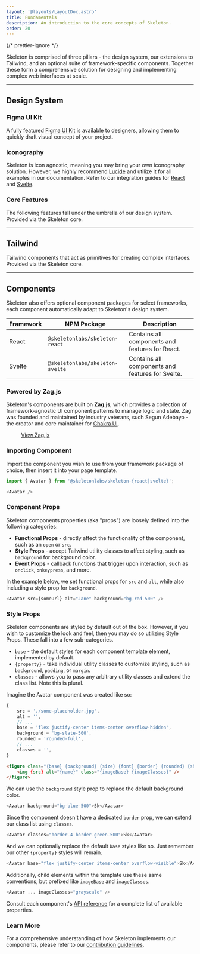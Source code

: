```yaml
---
layout: '@layouts/LayoutDoc.astro'
title: Fundamentals
description: An introduction to the core concepts of Skeleton.
order: 20
---
```



{/* prettier-ignore */}
<p class="text-xl">Skeleton is comprised of three pillars - the design system, our extensions to Tailwind, and an optional suite of framework-specific components.
	Together these form a comprehensive solution for designing and implementing complex web interfaces at scale.</p>

---

## Design System

### Figma UI Kit

A fully featured [Figma UI Kit](/docs/get-started/figma) is available to designers, allowing them to quickly draft visual concept of your project.

### Iconography

Skeleton is icon agnostic, meaning you may bring your own iconography solution. However, we highly recommend [Lucide](https://lucide.dev/) and utilize it for all examples in our documentation. Refer to our integration guides for [React](/docs/integrations/iconography/react) and [Svelte](/docs/integrations/iconography/svelte).

### Core Features

The following features fall under the umbrella of our design system. Provided via the Skeleton core.

<NavGrid collection="docs" path="design/" classes="md:grid-cols-2" />

---

## Tailwind

Tailwind components that act as primitives for creating complex interfaces. Provided via the Skeleton core.

<NavGrid collection="docs" path="tailwind/" classes="md:grid-cols-2" />

---

## Components

Skeleton also offers optional component packages for select frameworks, each component automatically adapt to Skeleton's design system.

| Framework | NPM Package                     | Description                                      |
| --------- | ------------------------------- | ------------------------------------------------ |
| React     | `@skeletonlabs/skeleton-react`  | Contains all components and features for React.  |
| Svelte    | `@skeletonlabs/skeleton-svelte` | Contains all components and features for Svelte. |

### Powered by Zag.js

Skeleton's components are built on **Zag.js**, which provides a collection of framework-agnostic UI component patterns to manage logic and state. Zag was founded and maintained by industry veterans, such Segun Adebayo - the creator and core maintainer for [Chakra UI](https://www.chakra-ui.com/).

<figure class="linker bg-noise">
	<a class="btn preset-filled" href="https://zagjs.com/" target="_blank">
		View Zag.js
	</a>
</figure>

### Importing Component

Import the component you wish to use from your framework package of choice, then insert it into your page template.

```ts
import { Avatar } from '@skeletonlabs/skeleton-{react|svelte}';
```

```ts
<Avatar />
```

### Component Props

Skeleton components properties (aka "props") are loosely defined into the following categories:

- **Functional Props** - directly affect the functionality of the component, such as an `open` or `src`.
- **Style Props** - accept Tailwind utility classes to affect styling, such as `background` for background color.
- **Event Props** - callback functions that trigger upon interaction, such as `onclick`, `onkeypress`, and more.

In the example below, we set functional props for `src` and `alt`, while also including a style prop for `background`.

```ts
<Avatar src={someUrl} alt="Jane" background="bg-red-500" />
```

### Style Props

Skeleton components are styled by default out of the box. However, if you wish to customize the look and feel, then you may do so utilizing Style Props. These fall into a few sub-categories.

- `base` - the default styles for each component template element, implemented by default.
- `{property}` - take individual utility classes to customize styling, such as `background`, `padding`, or `margin`.
- `classes` - allows you to pass any arbitrary utility classes and extend the class list. Note this is plural.

Imagine the Avatar component was created like so:

```ts title="Example Props"
{
	src = './some-placeholder.jpg',
	alt = '',
	// ...
	base = 'flex justify-center items-center overflow-hidden',
	background = 'bg-slate-500',
	rounded = 'rounded-full',
	// ...
	classes = '',
}
```

```html title="Example Template"
<figure class="{base} {background} {size} {font} {border} {rounded} {shadow} {classes}">
	<img {src} alt="{name}" class="{imageBase} {imageClasses}" />
</figure>
```

We can use the `background` style prop to replace the default background color.

```ts
<Avatar background="bg-blue-500">Sk</Avatar>
```

Since the component doesn't have a dedicated `border` prop, we can extend our class list using `classes`.

```ts
<Avatar classes="border-4 border-green-500">Sk</Avatar>
```

And we can optionally replace the default `base` styles like so. Just remember our other `{property}` styles will remain.

```ts
<Avatar base="flex justify-center items-center overflow-visible">Sk</Avatar>
```

Additionally, child elements within the template use these same conventions, but prefixed like `imageBase` and `imageClasses`.

```ts
<Avatar ... imageClasses="grayscale" />
```

Consult each component's [API reference](/docs/components/accordion/react#api-reference) for a complete list of available properties.

### Learn More

For a comprehensive understanding of how Skeleton implements our components, please refer to our [contribution guidelines](/docs/resources/contribute/components).
